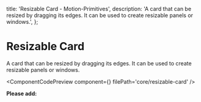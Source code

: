   title: 'Resizable Card - Motion-Primitives',
  description:
    'A card that can be resized by dragging its edges. It can be used to create resizable panels or windows.',
};


# Resizable Card

A card that can be resized by dragging its edges. It can be used to create resizable panels or windows.

<ComponentCodePreview
  component={<ResizableCardDemo />}
  filePath='core/resizable-card'
/>

**Please add:**
